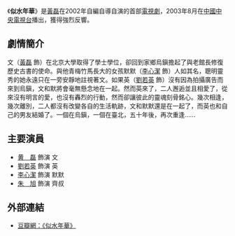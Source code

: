 {{電視節目信息框
| 名稱       = 似水年華
| 圖片       = 
| 類型       = 電視劇
| 導演       = [[黃磊|黃磊]]、扈强
| 顧問       = 
| 編劇       = 黃磊、黃珂、葛杉、付琦
| 演出       = [[黃磊|黃磊]]<br>[[劉若英|劉若英]]<br>[[李心潔|李心潔]]<br>[[朱旭_(演员)|朱旭]]
| 製作人     = 陶昆、劉威
| 主題曲     = 似水年華　主唱：黃磊
| 片頭曲     = 年華似水　主唱：黃磊
| 片尾曲     = 明年此时　主唱：[[劉若英|劉若英]]
| 作曲       = [[深白色|深白色]]/[[陳志遠|陳志遠]]/[[黃韻仁|黃韻仁]]
| 填詞       = 深白色/[[黃舒駿|黃舒駿]]/冷玩妹
| 國家       = {{CHN}}
| 語言       = [[國語|國語]]
| 剪輯       = 劉燕娟
| 監製       = 蕭志文、苗曉天
| 集數       = 23集
| 每集長     = 46分鐘
| 製作單位   = 
| 電視臺     = [[中國中央電視台|中國中央電視台]]
| 開始       = 2003年7月4日
| 結束       = 2003年
| 官方網站   = 
}}

《'''似水年華'''》是[[黃磊|黃磊]]在2002年自編自導自演的首部[[電視劇|電視劇]]，2003年8月在[[中國中央電視台|中國中央電視台]]播出，獲得強烈反響。

==劇情簡介==
文（[[黃磊|黃磊]] 飾）在北京大學取得了學士學位，卻回到家鄉烏鎭擔起了與老館長修復歷史古書的使命。與他青梅竹馬長大的女孩默默（[[李心潔|李心潔]] 飾）人如其名，聰明靈秀的她永遠只在一旁安靜地註視著文。如果英（[[刘若英|劉若英]] 飾）沒有因為拍攝廣告而來到烏鎭，文和默將會毫無懸念地在一起。然而英來了，二人邂逅並且相愛了，從來沒有明言的愛，也沒有轟烈的行動，然而卻讓彼此的靈魂刻骨銘心。幾次相逢，幾次離別，二人都沒有改變各自的生活軌跡，文和默默還是在一起了，而英也和自己的男友結婚了。一個在烏鎭，一個在臺北，五十年後，再次重逢……

==主要演員==
*[[黄磊|黄　磊]] 飾演 文
*[[劉若英|劉若英]] 飾演 英
*[[李心潔|李心潔]] 飾演 默默
*[[朱旭_(演员)|朱　旭]] 飾演 齊叔
==外部連結==
*{{zh-cn}}[http://movie.douban.com/subject/2157156/ 豆瓣網：《似水年華》]{{Wayback|url=http://movie.douban.com/subject/2157156/ |date=20111229082333 }}

{{Cat also|Shi似|2003年中國電視劇集|中國偶像劇|台北市背景電視劇|嘉興背景電視劇|異族戀題材電視劇}}